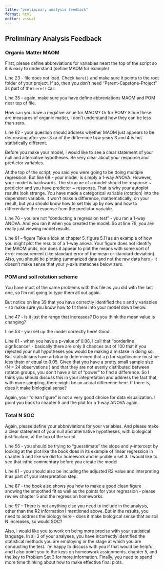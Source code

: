 ```yaml
---
title: "preliminary analysis feedback"
format: html
editor: visual
---
```


## Preliminary Analysis Feedback

### Organic Matter MAOM
First, please define abbreviations for variables neart the top of the script so it is easy to understand (define MAOM for example)

Line 23 - file does not load. Check `here()` and make sure it points to the root folder of your project. If so, then you don't need "Parent-Capstone-Project" as part of the `here()` call.

Line 35 - again, make sure you have define abbreviations MAOM and POM near top of file.

How can  you have a negative value for MAOM? Or for POM? Since these are measures of organic matter, I don't understand how they can be less than zero.

Line 62 - your question should address whether MAOM just appears to be decreasing after year 3 or of the difference b/w years 3 and 4 is not statistically different.

Before you make your model, I would like to see a clear statement of your null and alternative hypotheses. Be very clear about your response and predictor variables.

At the top of the script, you said you were going to be doing multiple regression. But line 68 - your model, is simply a 1-way ANOVA. However, your model is backwards. The strucure of a model should be response ~ predictor and  you have predictor ~ response. That is why your autoplot results look strange. You have made a categorical variable (rotation) into the dependent variable. It won't make a difference, mathematically, on your result, but you should know how to set this up by now and how to differentiate the response from the predictor variable.

Line 76 - you are not "conducting a regression test" - you ran a 1-way ANOVA. And you ran it when you created the model. So at line 79, you are really just viewing model results.

Line 91 - figure
Take a look at chapter 5, figure 5.11 as an example of how you might plot the results of a 1-way anova. Your figure does not identify the MAOM units, nor does it appear to plot the means with some sort of error measurement (like standard error of the mean or standard deviation). Also, you should be plotting summarized data and not the raw data here  - it doesn't make sense that your y-axis steteches below zero.

### POM and soil rotation scheme
You have most of the same problems with this file as you did with the last one, so I'm not going to type them all out again. 

But notice on line 39 that you have correctly identified the x and y variables - so make sure you know how to fit them into your model down below.

Line 47 - is it just the range that increases? Do you think the mean value is changing?

Line 53 - you set up the model correctly here! Good.

Line 81 - when you have a p-value of 0.08, I call that "borderline signficance" - basically there are only 8 chances out of 100 that if you rejected your null hypotheses you would be making a mistake in doing so. But statisticians have arbitrarily determined that a p for signfiicance must be less thatn or equal to 0.05. Given that you have a pretty small sample size (N = 24 observations ) and that they are not evenly distributed between rotaton groups, you don't have a lot of "power" to find a difference. So I think you should discuss this in your intepretation and address the fact that, with more sampling, there might be an actual difference here. If there is, does it make biological sense?

Again, your "clean figure" is not a very good choice for data visualization. I point you back to chapter 5 and the plot for a 1-way ANOVA again.

### Total N SOC
Again, please define your abbreviations for your variables. And please make a clear statement of your null and alternative hypotheses, with biological justification, at the top of the script.

Line 56 - you should be trying to "guesstimate" the slope and y-intercept by looking at the plot like the book does in its example of linear regression in chapter 5 and like we did for homework and in problem set 3. I would like to see that inthe commentary before you create the model.

Line 81 - you should also be including the adjusted R2 value and interpreting it as part of your interpretation step.

Line 87 - the book also shows you how to make a good clean figure showing the smoothed fit as well as the points for your regression - please review chapter 5 and the regression homeworks. 

Line 97 - 
There is not anything else you need to include in the analysis, other than the R2 information I mentioned above. But in the results, you need to address the biology here - does it make biological sense that as soil N increases, so would SOC? 

Also, I would like you to work on being more precise with your statistical language. In all 3 of your analyses, you have incorrectly identified the statistical methods you are employing or the stage at which you are conducting the test. I'm happy to discuss with you if that would be helpful, and I also point you to the keys on homeowork assignments, chapter 5, and the key to Problem Set 3 for more information. Finally, you need to spend more time thinking about how to make effective final plots.







